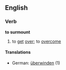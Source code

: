 ==English==
===Verb===
'''to surmount'''
# to [[get]] [[over]]; to [[overcome]]
====Translations====
*German: [[überwinden]] (1)